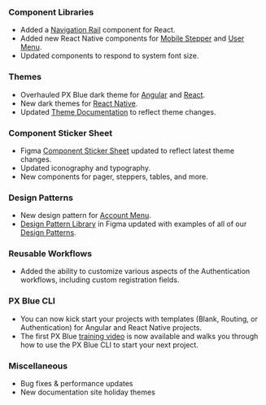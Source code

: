 ### Component Libraries

-   Added a [Navigation Rail](https://pxblue-components.github.io/react/components/drawer/examples#navigation-rail) component for React.
-   Added new React Native components for [Mobile Stepper](https://pxblue-components.github.io/react-native/?path=/info/components-documentation--mobile-stepper) and [User Menu](https://pxblue-components.github.io/react-native/?path=/info/components-documentation--user-menu).
-   Updated components to respond to system font size.

### Themes

-   Overhauled PX Blue dark theme for [Angular](https://www.npmjs.com/package/@pxblue/angular-themes) and [React](https://www.npmjs.com/package/@pxblue/react-themes).
-   New dark themes for [React Native](https://www.npmjs.com/package/@pxblue/react-native-themes).
-   Updated [Theme Documentation](/style/themes) to reflect theme changes.

### Component Sticker Sheet

-   Figma [Component Sticker Sheet](https://www.figma.com/community/file/852558784352181868) updated to reflect latest theme changes.
-   Updated iconography and typography.
-   New components for pager, steppers, tables, and more.

### Design Patterns

-   New design pattern for [Account Menu](/patterns/account-menu).
-   [Design Pattern Library](https://www.figma.com/community/file/926189711301522231) in Figma updated with examples of all of our [Design Patterns](/patterns).

### Reusable Workflows

-   Added the ability to customize various aspects of the Authentication workflows, including custom registration fields.

### PX Blue CLI

-   You can now kick start your projects with templates (Blank, Routing, or Authentication) for Angular and React Native projects.
-   The first PX Blue [training video](https://www.youtube.com/watch?v=CESJ9BKLWco) is now available and walks you through how to use the PX Blue CLI to start your next project.

### Miscellaneous

-   Bug fixes & performance updates
-   New documentation site holiday themes
